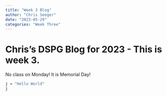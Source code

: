 ```yaml
---
title: "Week 3 Blog"
author: "Chris Seeger"
date: "2023-05-29"
categories: "Week Three"
---
```


# Chris's DSPG Blog for 2023 - This is week 3.

No class on Monday! It is Memorial Day!

```r
j = "Hello World"
j
```

